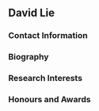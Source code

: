 ## David Lie

### Contact Information

### Biography

### Research Interests

### Honours and Awards
